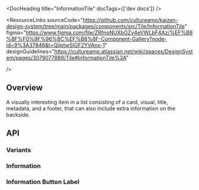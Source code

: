 
<Meta of={InformationTileStories} />

<DocHeading title="InformationTile" docTags={['dev docs']} />

<ResourceLinks
  sourceCode="https://github.com/cultureamp/kaizen-design-system/tree/main/packages/components/src/Tile/InformationTile"
  figma="https://www.figma.com/file/ZRfnoNUXbGZv4eVWLbF4Az/%EF%B8%8F%F0%9F%96%BC%EF%B8%8F-Component-Gallery?node-id=9%3A37846&t=QliptwSIGF2YVAnx-1"
  designGuidelines="https://cultureamp.atlassian.net/wiki/spaces/DesignSystem/pages/3079077889/Tile#InformationTile%3A"

/>

<KAIOInstallation exportNames="InformationTile" />

## Overview

A visually interesting item in a list consisting of a card, visual, title, metadata, and a footer, that can also include extra information on the backside.

<Canvas of={InformationTileStories.Playground} />
<Controls of={InformationTileStories.Playground} />

## API

### Variants

<Canvas of={InformationTileStories.Variants} />

### Information

<Canvas of={InformationTileStories.Information} />

### Information Button Label

<Canvas of={InformationTileStories.TileWithCustomInfoLabel} />

